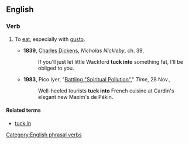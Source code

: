==English==

===Verb===
{{infl|en|verb|phrasal verb|head=[[to]] [[tuck]] [[into]]}}

#{{transitive}} To [[eat]], especially with [[gusto]].
#*'''1839''', [[w:Charles_Dickens|Charles Dickens]], ''Nicholas Nickleby'', ch. 39,
#*:If you'll just let little Wackford '''tuck into''' something fat, I'll be obliged to you.
#*'''1983''', Pico Iyer, "[http://www.time.com/time/magazine/article/0,9171,926379,00.html Battling "Spiritual Pollution"]," ''Time'', 28 Nov.,
#*:Well-heeled tourists '''tuck into''' French cuisine at Cardin's elegant new Maxim's de Pékin.

====Related terms====
* [[tuck in]]

[[Category:English phrasal verbs]]